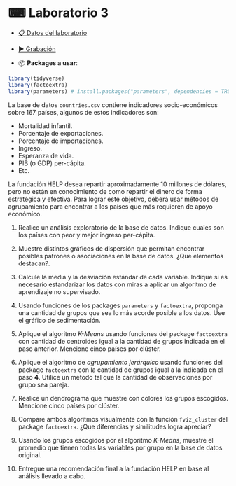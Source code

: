 # &#9000; Laboratorio 3 {-}

* <a href="data/countries.csv" target="_blank">&#128203; Datos del laboratorio</a>
* <a href="https://www.google.cl" target="_blank">&#9654; Grabación</a>

* &#128230; **Packages a usar**:

```{r eval=FALSE}
library(tidyverse)
library(factoextra)
library(parameters) # install.packages("parameters", dependencies = TRUE)
```

La base de datos `countries.csv` contiene indicadores socio-económicos sobre 167 países, algunos de estos indicadores son:

* Mortalidad infantil.
* Porcentaje de exportaciones.
* Porcentaje de importaciones.
* Ingreso.
* Esperanza de vida.
* PIB (o GDP) per-cápita.
* Etc.

La fundación HELP desea repartir aproximadamente 10 millones de dólares, pero no están en conocimiento de como repartir el dinero de forma estratégica y efectiva. Para lograr este objetivo, deberá usar métodos de agrupamiento para encontrar a los países que más requieren de apoyo económico.

1. Realice un análisis exploratorio de la base de datos. Indique cuales son los países con peor y mejor ingreso per-cápita.

2. Muestre distintos gráficos de dispersión que permitan encontrar posibles patrones o asociaciones en la base de datos. ¿Que elementos destacan?.

3. Calcule la media y la desviación estándar de cada variable. Indique si es necesario estandarizar los datos con miras a aplicar un algoritmo de aprendizaje no supervisado.

4. Usando funciones de los packages `parameters` y `factoextra`, proponga una cantidad de grupos que sea lo más acorde posible a los datos. Use el gráfico de sedimentación.

5. Aplique el algoritmo *K-Means* usando funciones del package `factoextra` con cantidad de centroides igual a la cantidad de grupos indicada en el paso anterior. Mencione cinco países por clúster.

6. Aplique el algoritmo de *agrupamiento jerárquico* usando funciones del package `factoextra` con la cantidad de grupos igual a la indicada en el paso **4**. Utilice un método tal que la cantidad de observaciones por grupo sea pareja.

7. Realice un dendrograma que muestre con colores los grupos escogidos. Mencione cinco países por clúster.

8. Compare ambos algoritmos visualmente con la función `fviz_cluster` del package `factoextra`. ¿Que diferencias y similitudes logra apreciar?

9. Usando los grupos escogidos por el algoritmo *K-Means*, muestre el promedio que tienen todas las variables por grupo en la base de datos original.

10. Entregue una recomendación final a la fundación HELP en base al análisis llevado a cabo.


